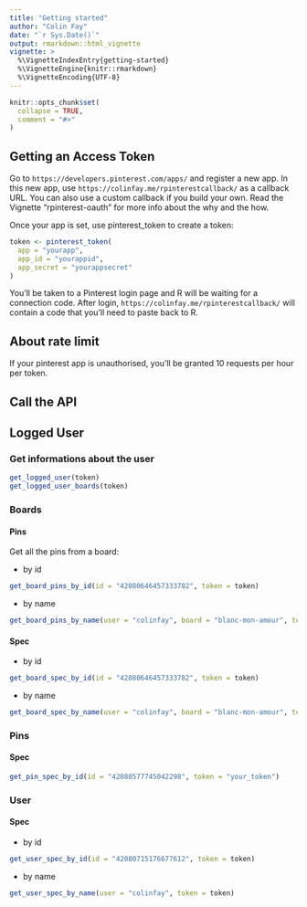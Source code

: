 ```yaml
---
title: "Getting started"
author: "Colin Fay"
date: "`r Sys.Date()`"
output: rmarkdown::html_vignette
vignette: >
  %\VignetteIndexEntry{getting-started}
  %\VignetteEngine{knitr::rmarkdown}
  %\VignetteEncoding{UTF-8}
---
```


```r
knitr::opts_chunk$set(
  collapse = TRUE,
  comment = "#>"
)
```

## Getting an Access Token 

Go to `https://developers.pinterest.com/apps/` and register a new app. In this new app, use `https://colinfay.me/rpinterestcallback/` as a callback URL. You can also use a custom callback if you build your own. Read the Vignette "rpinterest-oauth" for more info about the why and the how. 

Once your app is set, use pinterest_token to create a token:

``` r
token <- pinterest_token(
  app = "yourapp", 
  app_id = "yourappid", 
  app_secret = "yourappsecret"
)
```

You'll be taken to a Pinterest login page and R will be waiting for a connection code. After login, `https://colinfay.me/rpinterestcallback/` will contain a code that you'll need to paste back to R. 

## About rate limit

If your pinterest app is unauthorised, you'll be granted 10 requests per hour per token. 


## Call the API 

## Logged User

### Get informations about the user

``` r
get_logged_user(token)
get_logged_user_boards(token)
```


### Boards

#### Pins 

Get all the pins from a board:

+ by id 

``` r
get_board_pins_by_id(id = "42080646457333782", token = token)
```

+ by name

``` r
get_board_pins_by_name(user = "colinfay", board = "blanc-mon-amour", token = token)
```

#### Spec

+ by id 

``` r
get_board_spec_by_id(id = "42080646457333782", token = token)
```

+ by name

``` r
get_board_spec_by_name(user = "colinfay", board = "blanc-mon-amour", token = token)
```

### Pins

#### Spec

``` r
get_pin_spec_by_id(id = "42080577745042298", token = "your_token")
```

### User 

#### Spec

+ by id

``` r 
get_user_spec_by_id(id = "42080715176677612", token = token)
```

+ by name

``` r 
get_user_spec_by_name(user = "colinfay", token = token)
```
